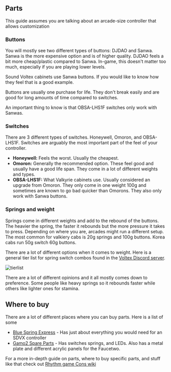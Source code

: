 
## Parts
<Callout>
  This guide assumes you are talking about an arcade-size controller that allows customization 
</Callout>

### Buttons
You will mostly see two different types of buttons: DJDAO and Sanwa. Sanwa is
the more expensive option and is of higher quality. DJDAO feels a bit more
cheap/plastic compared to Sanwa. In-game, this doesn't matter too much,
especially if you are playing lower levels.

Sound Voltex cabinets use Sanwa buttons. If you would like to know how they feel that is a good example. 

Buttons are usually one purchase for life. They don't break easily and are good for long amounts of time compared to switches. 

An important thing to know is that OBSA-LHS1F switches only work with Sanwas. 

### Switches
There are 3 different types of switches. Honeywell, Omoron, and OBSA-LHS1F. Switches are arguably the most important part of the feel of your controller.

- **Honeywell:** Feels the worst. Usually the cheapest. 
- **Omoron:** Generally the recommended option. These feel good and usually have a good life span. They come in a lot of different weights and types.
- **OBSA-LHS1F:** What Valkyrie cabinets use. Usually considered an upgrade from Omoron. They only come in one weight 100g and sometimes are known to go bad quicker than Omorons. They also only work with Sanwa buttons.

### Springs and weight 
Springs come in different weights and add to the rebound of the buttons. The
heavier the spring, the faster it rebounds but the more pressure it takes to
press. Depending on where you are, arcades might run a different setup. The most
common for valkiery cabs is 20g springs and 100g buttons. Korea cabs run 50g
switch 60g buttons. 

There are a lot of different options when it comes to weight. Here is a general tier list for spring switch combos found in the [Voltex Discord server](https://discord.com/invite/sdvx).

![tierlist](/controllers/tierlist.png)

There are a lot of different opinions and it all mostly comes down to preference. Some people like heavy springs so it rebounds faster while others like lighter ones for stamina. 

## Where to buy
There are a lot of different places where you can buy parts. Here is a list of some

- [Blue Spring Express](https://bluespringexpress.net/en-us) - Has just about everything you would need for an SDVX controller
- [Gamo2 Spare Parts](https://www.gamo2.com/en/index.php?dispatch=categories.view&category_id=255) - Has switches springs, and LEDs. Also has a metal plate and different acrylic panels for the Faucetwo.


For a more in-depth guide on parts, where to buy specific parts, and stuff like that check out [Rhythm game Cons wiki](https://rhythm-cons.wiki/)